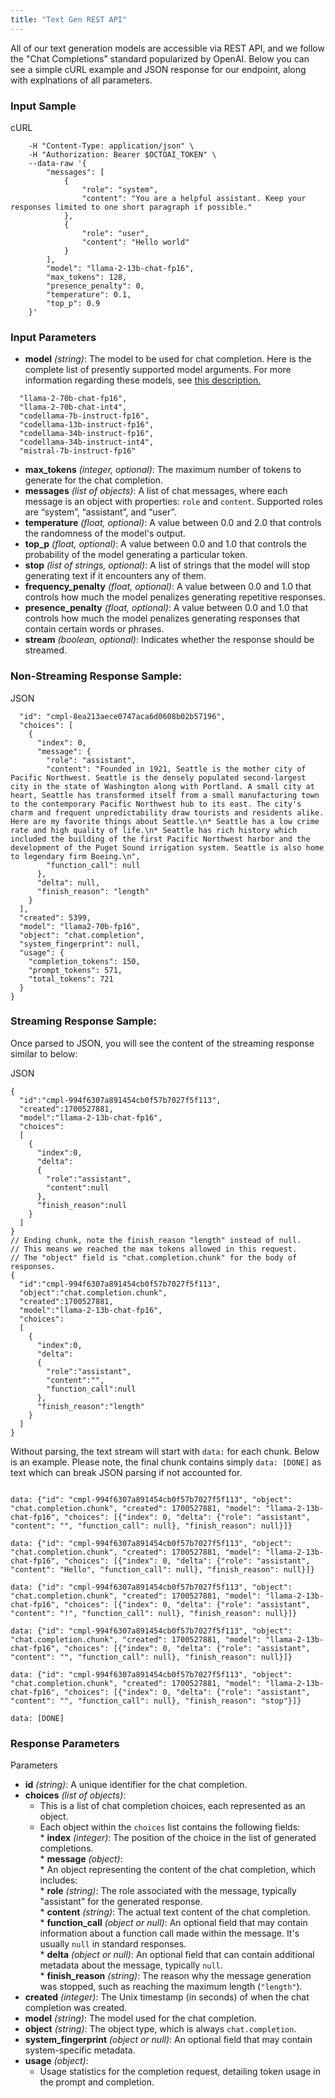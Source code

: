 ```yaml
---
title: "Text Gen REST API"
---
```


All of our text generation models are accessible via REST API, and we follow the "Chat Completions" standard popularized by OpenAI. Below you can see a simple cURL example and JSON response for our endpoint, along with explnations of all parameters.

### Input Sample

cURL

```curl -X POST "https://text.octoai.run/v1/chat/completions" \
    -H "Content-Type: application/json" \
    -H "Authorization: Bearer $OCTOAI_TOKEN" \
    --data-raw '{
        "messages": [
            {
                "role": "system",
                "content": "You are a helpful assistant. Keep your responses limited to one short paragraph if possible."
            },
            {
                "role": "user",
                "content": "Hello world"
            }
        ],
        "model": "llama-2-13b-chat-fp16",
        "max_tokens": 128,
        "presence_penalty": 0,
        "temperature": 0.1,
        "top_p": 0.9
    }'
```

### Input Parameters

* **model** _(string)_: The model to be used for chat completion. Here is the complete list of presently supported model arguments. For more information regarding these models, see [this description.](/docs/getting-started-with-our-textgen-solution#self-service-models)

```  "llama-2-13b-chat-fp16",
  "llama-2-70b-chat-fp16",
  "llama-2-70b-chat-int4",
  "codellama-7b-instruct-fp16",
  "codellama-13b-instruct-fp16",
  "codellama-34b-instruct-fp16",
  "codellama-34b-instruct-int4",
  "mistral-7b-instruct-fp16"
```

* **max\_tokens** _(integer, optional)_: The maximum number of tokens to generate for the chat completion.
* **messages** _(list of objects)_: A list of chat messages, where each message is an object with properties: `role` and `content`. Supported roles are “system”, “assistant”, and “user”.
* **temperature** _(float, optional)_: A value between 0.0 and 2.0 that controls the randomness of the model's output.
* **top\_p** _(float, optional)_: A value between 0.0 and 1.0 that controls the probability of the model generating a particular token.
* **stop** _(list of strings, optional)_: A list of strings that the model will stop generating text if it encounters any of them.
* **frequency\_penalty** _(float, optional)_: A value between 0.0 and 1.0 that controls how much the model penalizes generating repetitive responses.
* **presence\_penalty** _(float, optional)_: A value between 0.0 and 1.0 that controls how much the model penalizes generating responses that contain certain words or phrases.
* **stream** _(boolean, optional)_: Indicates whether the response should be streamed.

### Non-Streaming Response Sample:

JSON

```{
  "id": "cmpl-8ea213aece0747aca6d0608b02b57196",
  "choices": [
    {
      "index": 0,
      "message": {
        "role": "assistant",
        "content": "Founded in 1921, Seattle is the mother city of Pacific Northwest. Seattle is the densely populated second-largest city in the state of Washington along with Portland. A small city at heart, Seattle has transformed itself from a small manufacturing town to the contemporary Pacific Northwest hub to its east. The city's charm and frequent unpredictability draw tourists and residents alike. Here are my favorite things about Seattle.\n* Seattle has a low crime rate and high quality of life.\n* Seattle has rich history which included the building of the first Pacific Northwest harbor and the development of the Puget Sound irrigation system. Seattle is also home to legendary firm Boeing.\n",
        "function_call": null
      },
      "delta": null,
      "finish_reason": "length"
    }
  ],
  "created": 5399,
  "model": "llama2-70b-fp16",
  "object": "chat.completion",
  "system_fingerprint": null,
  "usage": {
    "completion_tokens": 150,
    "prompt_tokens": 571,
    "total_tokens": 721
  }
}
```

### Streaming Response Sample:

Once parsed to JSON, you will see the content of the streaming response similar to below:

JSON

```// Starting chunk, note that content is null and finish_reason is also null.
{
  "id":"cmpl-994f6307a891454cb0f57b7027f5f113",
  "created":1700527881,
  "model":"llama-2-13b-chat-fp16",
  "choices":
  [
    {
      "index":0,
      "delta":
      {
        "role":"assistant",
        "content":null
      },
      "finish_reason":null
    }
  ]
}
// Ending chunk, note the finish_reason "length" instead of null.
// This means we reached the max tokens allowed in this request.
// The "object" field is "chat.completion.chunk" for the body of responses.
{
  "id":"cmpl-994f6307a891454cb0f57b7027f5f113",
  "object":"chat.completion.chunk",
  "created":1700527881,
  "model":"llama-2-13b-chat-fp16",
  "choices":
  [
    {
      "index":0,
      "delta":
      {
        "role":"assistant",
        "content":"",
        "function_call":null
      },
      "finish_reason":"length"
    }
  ]
}
```

Without parsing, the text stream will start with `data:` for each chunk. Below is an example. Please note, the final chunk contains simply `data: [DONE]` as text which can break JSON parsing if not accounted for.

```data: {"id": "cmpl-994f6307a891454cb0f57b7027f5f113", "created": 1700527881, "model": "llama-2-13b-chat-fp16", "choices": [{"index": 0, "delta": {"role": "assistant", "content": null}, "finish_reason": null}]}

data: {"id": "cmpl-994f6307a891454cb0f57b7027f5f113", "object": "chat.completion.chunk", "created": 1700527881, "model": "llama-2-13b-chat-fp16", "choices": [{"index": 0, "delta": {"role": "assistant", "content": "", "function_call": null}, "finish_reason": null}]}

data: {"id": "cmpl-994f6307a891454cb0f57b7027f5f113", "object": "chat.completion.chunk", "created": 1700527881, "model": "llama-2-13b-chat-fp16", "choices": [{"index": 0, "delta": {"role": "assistant", "content": "Hello", "function_call": null}, "finish_reason": null}]}

data: {"id": "cmpl-994f6307a891454cb0f57b7027f5f113", "object": "chat.completion.chunk", "created": 1700527881, "model": "llama-2-13b-chat-fp16", "choices": [{"index": 0, "delta": {"role": "assistant", "content": "!", "function_call": null}, "finish_reason": null}]}

data: {"id": "cmpl-994f6307a891454cb0f57b7027f5f113", "object": "chat.completion.chunk", "created": 1700527881, "model": "llama-2-13b-chat-fp16", "choices": [{"index": 0, "delta": {"role": "assistant", "content": "", "function_call": null}, "finish_reason": null}]}

data: {"id": "cmpl-994f6307a891454cb0f57b7027f5f113", "object": "chat.completion.chunk", "created": 1700527881, "model": "llama-2-13b-chat-fp16", "choices": [{"index": 0, "delta": {"role": "assistant", "content": "", "function_call": null}, "finish_reason": "stop"}]}

data: [DONE]

```

### Response Parameters

Parameters

* **id** _(string)_: A unique identifier for the chat completion.
* **choices** _(list of objects)_:  
   * This is a list of chat completion choices, each represented as an object.  
   * Each object within the `choices` list contains the following fields:  
         * **index** _(integer)_: The position of the choice in the list of generated completions.  
         * **message** _(object)_:  
                  * An object representing the content of the chat completion, which includes:  
                              * **role** _(string)_: The role associated with the message, typically "assistant" for the generated response.  
                              * **content** _(string)_: The actual text content of the chat completion.  
                              * **function\_call** _(object or null)_: An optional field that may contain information about a function call made within the message. It's usually `null` in standard responses.  
         * **delta** _(object or null)_: An optional field that can contain additional metadata about the message, typically `null`.  
         * **finish\_reason** _(string)_: The reason why the message generation was stopped, such as reaching the maximum length (`"length"`).
* **created** _(integer)_: The Unix timestamp (in seconds) of when the chat completion was created.
* **model** _(string)_: The model used for the chat completion.
* **object** _(string)_: The object type, which is always `chat.completion`.
* **system\_fingerprint** _(object or null)_: An optional field that may contain system-specific metadata.
* **usage** _(object)_:  
   * Usage statistics for the completion request, detailing token usage in the prompt and completion.